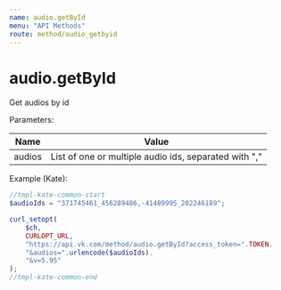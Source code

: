 ```yaml
---
name: audio.getById
menu: "API Methods"
route: method/audio_getbyid
---
```


# audio.getById

Get audios by id

Parameters:

|Name|Value|
|---|---|
|audios|List of one or multiple audio ids, separated with ","|

Example (Kate):
```php
//tmpl-kate-common-start
$audioIds = "371745461_456289486,-41489995_202246189";

curl_setopt(
    $ch,
    CURLOPT_URL,
    "https://api.vk.com/method/audio.getById?access_token=".TOKEN.
    "&audios=".urlencode($audioIds).
    "&v=5.95"
);
//tmpl-kate-common-end
```